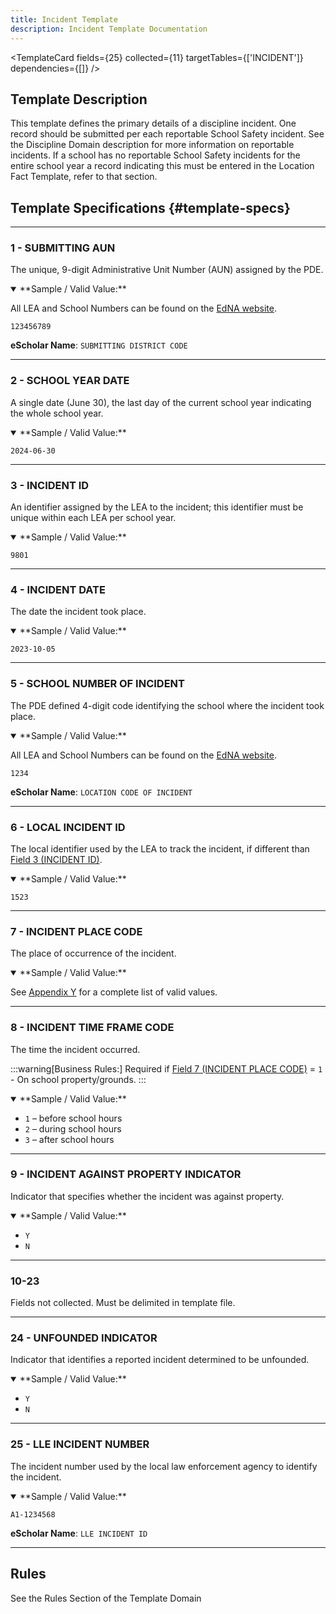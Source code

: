 ```yaml
---
title: Incident Template
description: Incident Template Documentation
---
```


<TemplateCard
  fields={25}
  collected={11}
  targetTables={['INCIDENT']}
  dependencies={[]}
/>

## Template Description

This template defines the primary details of a discipline incident. One record should be submitted per each reportable School Safety incident. See the Discipline Domain description for more information on reportable incidents. If a school has no reportable School Safety incidents for the entire school year a record indicating this must be entered in the Location Fact Template, refer to that section.

## Template Specifications {#template-specs}

---
### 1 - SUBMITTING AUN
<p><Badge color="required" /> <Badge color="key" /> <Badge length={9} /></p>

The unique, 9-digit Administrative Unit Number (AUN) assigned by the PDE.

<details open>
<summary>**Sample / Valid Value:**</summary>

All LEA and School Numbers can be found on the [EdNA website](http://www.edna.pa.gov/Screens/wfHome.aspx).

`123456789`
</details>

**eScholar Name**: `SUBMITTING DISTRICT CODE`

---
### 2 - SCHOOL YEAR DATE
<p><Badge color="required" /> <Badge color="key" /> <Badge length={10} /></p>

A single date (June 30), the last day of the current school year indicating the whole school year.

<details open>
<summary>**Sample / Valid Value:**</summary>

`2024-06-30`
</details>

---
### 3 - INCIDENT ID
<p><Badge color="required" /> <Badge color="key" /> <Badge length={30} /></p>

An identifier assigned by the LEA to the incident; this identifier must be unique within each LEA per school year.

<details open>
<summary>**Sample / Valid Value:**</summary>

`9801`
</details>

---
### 4 - INCIDENT DATE
<p><Badge color="required" /> <Badge color="key" /> <Badge length={10} /></p>

The date the incident took place.

<details open>
<summary>**Sample / Valid Value:**</summary>

`2023-10-05`
</details>

---
### 5 - SCHOOL NUMBER OF INCIDENT
<p><Badge color="required" /> <Badge color="key" /> <Badge length={4} /></p>

The PDE defined 4-digit code identifying the school where the incident took place.

<details open>
<summary>**Sample / Valid Value:**</summary>

All LEA and School Numbers can be found on the [EdNA website](http://www.edna.pa.gov/Screens/wfHome.aspx).

`1234`
</details>

**eScholar Name**: `LOCATION CODE OF INCIDENT`

---
### 6 - LOCAL INCIDENT ID
<p><Badge color="optional" /> <Badge color="updateable" /> <Badge length={30} /></p>

The local identifier used by the LEA to track the incident, if different than [Field 3 (INCIDENT ID)](#3---incident-id).

<details open>
<summary>**Sample / Valid Value:**</summary>

`1523`
</details>

---
### 7 - INCIDENT PLACE CODE
<p><Badge color="required" /> <Badge color="updateable" /> <Badge length={1} /></p>

The place of occurrence of the incident.

<details open>
<summary>**Sample / Valid Value:**</summary>

See [Appendix Y](docs/appendix/appendix-Y.mdx) for a complete list of valid values.
</details>

---
### 8 - INCIDENT TIME FRAME CODE
<p><Badge color="conditional" /> <Badge color="updateable" /> <Badge length={1} /></p>

The time the incident occurred.

:::warning[Business Rules:]
Required if [Field 7 (INCIDENT PLACE CODE)](#7---incident-place-code) = `1` - On school property/grounds.
:::

<details open>
<summary>**Sample / Valid Value:**</summary>

- `1` – before school hours
- `2` – during school hours
- `3` – after school hours
</details>

---
### 9 - INCIDENT AGAINST PROPERTY INDICATOR
<p><Badge color="required" /> <Badge color="updateable" /> <Badge length={1} /></p>

Indicator that specifies whether the incident was against property.

<details open>
<summary>**Sample / Valid Value:**</summary>

- `Y`
- `N`
</details>

---
### 10-23
Fields not collected. Must be delimited in template file.

---
### 24 - UNFOUNDED INDICATOR
<p><Badge color="optional" /> <Badge color="updateable" /> <Badge length={1} /></p>

Indicator that identifies a reported incident determined to be unfounded.

<details open>
<summary>**Sample / Valid Value:**</summary>

- `Y`
- `N`
</details>

---
### 25 - LLE INCIDENT NUMBER
<p><Badge color="optional" /> <Badge color="updateable" /> <Badge length={20} /></p>

The incident number used by the local law enforcement agency to identify the incident.

<details open>
<summary>**Sample / Valid Value:**</summary>

`A1-1234568`
</details>

**eScholar Name**: `LLE INCIDENT ID`

---
## Rules

See the Rules Section of the Template Domain
